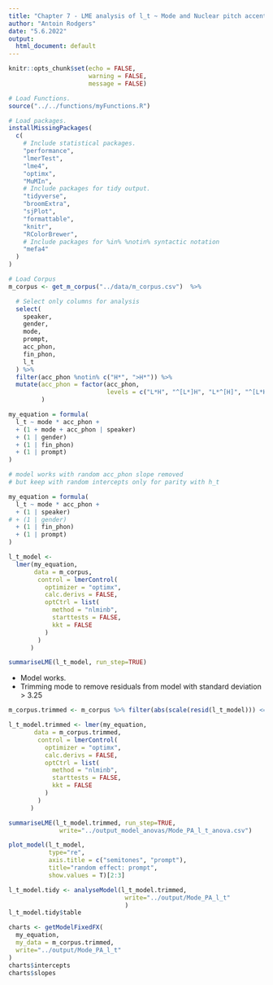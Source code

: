 ```yaml
---
title: "Chapter 7 - LME analysis of l_t ~ Mode and Nuclear pitch accents: "
author: "Antoin Rodgers"
date: "5.6.2022"
output:
  html_document: default
---
```


```r
knitr::opts_chunk$set(echo = FALSE,
                      warning = FALSE,
                      message = FALSE)

# Load Functions.
source("../../functions/myFunctions.R") 

# Load packages.
installMissingPackages(
  c(
    # Include statistical packages.
    "performance",
    "lmerTest",
    "lme4",
    "optimx",
    "MuMIn",
    # Include packages for tidy output.
    "tidyverse",
    "broomExtra",
    "sjPlot",
    "formattable",
    "knitr",
    "RColorBrewer",
    # Include packages for %in% %notin% syntactic notation
    "mefa4"
  )
)
```


```r
# Load Corpus
m_corpus <- get_m_corpus("../data/m_corpus.csv")  %>%

  # Select only columns for analysis
  select(
    speaker,
    gender,
    mode,
    prompt,
    acc_phon,
    fin_phon,
    l_t
  ) %>%
  filter(acc_phon %notin% c("H*", ">H*")) %>% 
  mutate(acc_phon = factor(acc_phon,
                           levels = c("L*H", "^[L*]H", "L*^[H]", "^[L*H]"))
         )
```

```r
my_equation = formula(
  l_t ~ mode * acc_phon +
  + (1 + mode + acc_phon | speaker)
  + (1 | gender)
  + (1 | fin_phon)
  + (1 | prompt)
)

# model works with random acc_phon slope removed
# but keep with random intercepts only for parity with h_t

my_equation = formula(
  l_t ~ mode * acc_phon +
  + (1 | speaker)
# + (1 | gender)
  + (1 | fin_phon)
  + (1 | prompt)
)
```


```r
l_t_model <-
  lmer(my_equation,
       data = m_corpus,
        control = lmerControl(
          optimizer = "optimx",
          calc.derivs = FALSE,
          optCtrl = list(
            method = "nlminb",
            starttests = FALSE,
            kkt = FALSE
          )
        )
      )

summariseLME(l_t_model, run_step=TRUE)

```

-   Model works.
-   Trimming mode to remove residuals from model with standard deviation > 3.25

```r

m_corpus.trimmed <- m_corpus %>% filter(abs(scale(resid(l_t_model))) <= 3.25)

l_t_model.trimmed <- lmer(my_equation,
       data = m_corpus.trimmed,
        control = lmerControl(
          optimizer = "optimx",
          calc.derivs = FALSE,
          optCtrl = list(
            method = "nlminb",
            starttests = FALSE,
            kkt = FALSE
          )
        )
      )

summariseLME(l_t_model.trimmed, run_step=TRUE,
              write="../output_model_anovas/Mode_PA_l_t_anova.csv")

```
```r
plot_model(l_t_model,
           type="re",
           axis.title = c("semitones", "prompt"),
           title="random effect: prompt",
           show.values = T)[2:3]
```

```r

l_t_model.tidy <- analyseModel(l_t_model.trimmed,
                                write="../output/Mode_PA_l_t"
                                )
l_t_model.tidy$table

```

```r

charts <- getModelFixedFX(
  my_equation,
  my_data = m_corpus.trimmed,
  write="../output/Mode_PA_l_t"
)
charts$intercepts
charts$slopes


```
